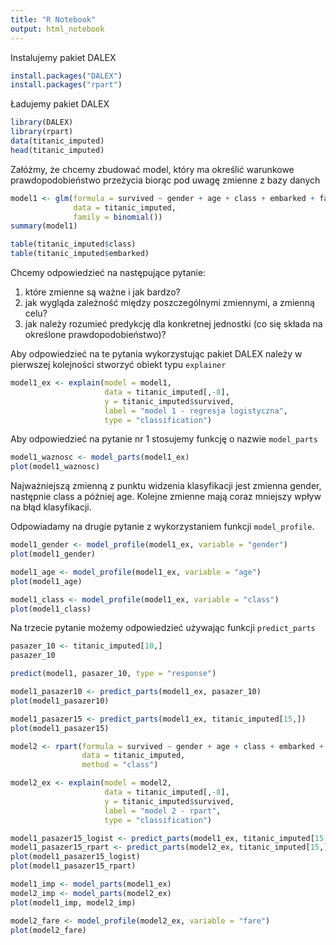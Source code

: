 ```yaml
---
title: "R Notebook"
output: html_notebook
---
```


Instalujemy pakiet DALEX

```r
install.packages("DALEX")
install.packages("rpart")
```

Ładujemy pakiet DALEX

```r
library(DALEX)
library(rpart)
data(titanic_imputed)
head(titanic_imputed)
```

Załóżmy, że chcemy zbudować model, który ma określić warunkowe prawdopodobieństwo przeżycia biorąc pod uwagę zmienne z bazy danych

```r
model1 <- glm(formula = survived ~ gender + age + class + embarked + fare + sibsp + parch,
              data = titanic_imputed,
              family = binomial())
summary(model1)
```

```r
table(titanic_imputed$class)
table(titanic_imputed$embarked)
```

Chcemy odpowiedzieć na następujące pytanie:

1. które zmienne są ważne i jak bardzo?
2. jak wygląda zależność między poszczególnymi zmiennymi, a zmienną celu?
3. jak należy rozumieć predykcję dla konkretnej jednostki (co się składa na określone prawdopodobieństwo)?

Aby odpowiedzieć na te pytania wykorzystując pakiet DALEX należy w pierwszej kolejności stworzyć obiekt typu `explainer`

```r
model1_ex <- explain(model = model1,
                     data = titanic_imputed[,-8],
                     y = titanic_imputed$survived,
                     label = "model 1 - regresja logistyczna",
                     type = "classification")
```

Aby odpowiedzieć na pytanie nr 1 stosujemy funkcję o nazwie `model_parts`

```r
model1_waznosc <- model_parts(model1_ex)
plot(model1_waznosc)
```

Najważniejszą zmienną z punktu widzenia klasyfikacji jest zmienna gender, następnie class a później age. Kolejne zmienne mają coraz mniejszy wpływ na błąd klasyfikacji.

Odpowiadamy na drugie pytanie z wykorzystaniem funkcji `model_profile`.

```r
model1_gender <- model_profile(model1_ex, variable = "gender")
plot(model1_gender)
```

```r
model1_age <- model_profile(model1_ex, variable = "age")
plot(model1_age)
```

```r
model1_class <- model_profile(model1_ex, variable = "class")
plot(model1_class)
```

Na trzecie pytanie możemy odpowiedzieć używając funkcji `predict_parts`


```r
pasazer_10 <- titanic_imputed[10,]
pasazer_10
```

```r
predict(model1, pasazer_10, type = "response")
```

```r
model1_pasazer10 <- predict_parts(model1_ex, pasazer_10)
plot(model1_pasazer10)
```

```r
model1_pasazer15 <- predict_parts(model1_ex, titanic_imputed[15,])
plot(model1_pasazer15)
```

```r
model2 <- rpart(formula = survived ~ gender + age + class + embarked + fare + sibsp + parch,
                data = titanic_imputed, 
                method = "class")

model2_ex <- explain(model = model2,
                     data = titanic_imputed[,-8],
                     y = titanic_imputed$survived,
                     label = "model 2 - rpart",
                     type = "classification")

```

```r
model1_pasazer15_logist <- predict_parts(model1_ex, titanic_imputed[15,])
model1_pasazer15_rpart <- predict_parts(model2_ex, titanic_imputed[15,])
plot(model1_pasazer15_logist)
plot(model1_pasazer15_rpart)
```

```r
model1_imp <- model_parts(model1_ex)
model2_imp <- model_parts(model2_ex)
plot(model1_imp, model2_imp)
```
```r
model2_fare <- model_profile(model2_ex, variable = "fare")
plot(model2_fare)
```

